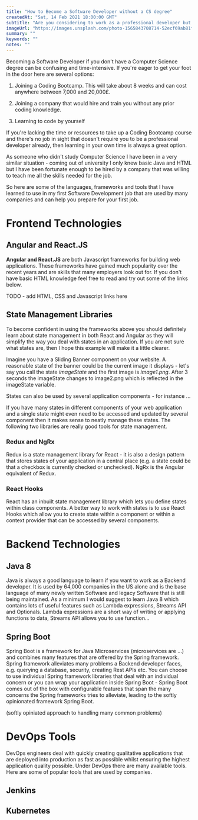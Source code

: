 ```yaml
---
title: "How to Become a Software Developer without a CS degree"
createdAt: "Sat, 14 Feb 2021 18:00:00 GMT"
subtitle: "Are you considering to work as a professional developer but don't have a Computer Science degree and are not sure what skills companies look out for?"
imageUrl: "https://images.unsplash.com/photo-1565843708714-52ecf69ab81f?ixid=MXwxMjA3fDB8MHxwaG90by1wYWdlfHx8fGVufDB8fHw%3D&ixlib=rb-1.2.1&auto=format&fit=crop&w=1652&q=80"
summary: ""
keywords: ""
notes: ""
---
```


Becoming a Software Developer if you don't have a Computer Science degree can be confusing and time-intensive. If you're eager to get your foot in the door here are
several options:

1. Joining a Coding Bootcamp. This will take about 8 weeks and can cost anywhere between 7,000 and 20,000£.

2. Joining a company that would hire and train you without any prior coding knowledge.

3. Learning to code by yourself

If you're lacking the time or resources to take up a Coding Bootcamp course and there's no job in sight that doesn't require you to be a professional developer already, then learning in your own time is always a great option.

As someone who didn't study Computer Science I have been in a very similar situation - coming out of university I only knew basic Java and HTML but I have been fortunate
enough to be hired by a company that was willing to teach me all the skills needed for the job.

So here are some of the languages, frameworks and tools that I have learned to use in my first Software Development job that are used by many companies and can
help you prepare for your first job.

<h1>Frontend Technologies</h1>

<h2>Angular and React.JS</h2>

**Angular and React.JS** are both Javascript frameworks for building web applications. These frameworks have gained much popularity over the recent years and are
skills that many employers look out for. If you don't have basic HTML knowledge feel free to read and try out some of the links below.

TODO - add HTML, CSS and Javascript links here

<h2>State Management Libraries</h2>

To become confident in using the frameworks above you should definitely learn about state management in both React and Angular as they will simplify the way you
deal with states in an application. If you are not sure what states are, then I hope this example will make it a little clearer.

Imagine you have a Sliding Banner component on your website. A reasonable state of the banner could be the current image it displays - let's say you call the state
_imageState_ and the first image is _image1.png_. After 3 seconds the imageState changes to image2.png which is reflected in the imageState variable.

States can also be used by several application components - for instance ...

If you have many states in different components of your web application and a single state might even need to be accessed and updated by several component then it
makes sense to neatly manage these states. The following two libraries are really good tools for state management.

<h3>Redux and NgRx</h3>

Redux is a state management library for React - it is also a design pattern that stores states of your application in a central place (e.g. a state could be that
a checkbox is currently checked or unchecked). NgRx is the Angular equivalent of Redux.

<h3>React Hooks</h3>

React has an inbuilt state management library which lets you define states within class components. A better way to work with states is to use React Hooks which allow
you to create state within a component or within a context provider that can be accessed by several components.

<h1>Backend Technologies</h1>

<h2>Java 8</h2>

Java is always a good language to learn if you want to work as a Backend developer. It is used by 64,000 companies in the US alone and is the base language of
many newly written Software and legacy Software that is still being maintained. As a minimum I would suggest to learn Java 8 which contains lots of useful features
such as Lambda expressions, Streams API and Optionals. Lambda expressions are a short way of writing or applying functions to data, Streams API allows you to
use function...

<h2>Spring Boot</h2>

Spring Boot is a framework for Java Microservices (microservices are ...) and combines many features that are offered by the Spring framework. Spring framework
alleviates many problems a Backend developer faces, e.g. querying a database, security, creating Rest APIs etc. You can choose to use individual Spring framework
libraries that deal with an individual concern or you can wrap your application inside Spring Boot - Spring Boot comes out of the box with configurable features
that span the many concerns the Spring frameworks tries to alleviate, leading to the softly opinionated framework Spring Boot.

(softly opiniated approach to handling many common problems)

<h1>DevOps Tools</h1>

DevOps engineers deal with quickly creating qualitative applications that are deployed into production as fast as possible whilst ensuring the highest application
quality possible. Under DevOps there are many available tools. Here are some of popular tools that are used by companies.

<h2>Jenkins</h2>

<h2>Kubernetes</h2>
